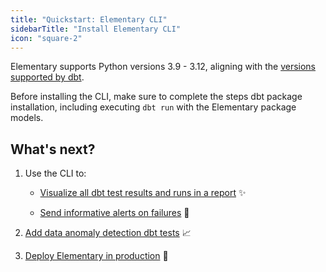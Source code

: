 ```yaml
---
title: "Quickstart: Elementary CLI"
sidebarTitle: "Install Elementary CLI"
icon: "square-2"
---
```

<Info> Elementary supports Python versions 3.9 - 3.12, aligning with the [versions supported by dbt](https://docs.getdbt.com/faqs/Core/install-python-compatibility#python-compatibility-matrix).</Info>

Before installing the CLI, make sure to complete the steps dbt package installation, including executing `dbt run` with the Elementary package models.

<Accordion title="dbt package installation">
  <Snippet file="install-dbt-package.mdx" />
</Accordion>

<Snippet file="add-connection-profile.mdx" />

<Snippet file="faq/question-connection-profile.mdx" />

<Snippet file="faq/question-profile-permissions.mdx" />

<Snippet file="install-cli.mdx" />

## What's next?

1. Use the CLI to:

   * [Visualize all dbt test results and runs in a report](/oss/guides/generate-report-ui) ✨

   * [Send informative alerts on failures](/oss/guides/alerts/elementary-alerts) 📣

2. [Add data anomaly detection dbt tests](/data-tests/add-elementary-tests) 📈

3. [Deploy Elementary in production](/oss/deployment-and-configuration/elementary-in-production) 🚀
